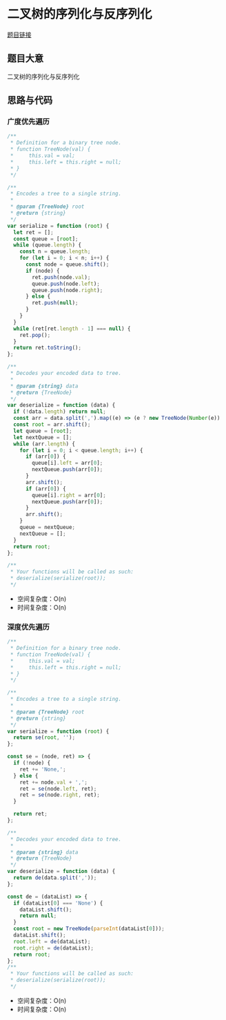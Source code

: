 # 二叉树的序列化与反序列化

[题目链接](https://leetcode.cn/problems/serialize-and-deserialize-binary-tree/description/)

## 题目大意

二叉树的序列化与反序列化

## 思路与代码

### 广度优先遍历

```js
/**
 * Definition for a binary tree node.
 * function TreeNode(val) {
 *     this.val = val;
 *     this.left = this.right = null;
 * }
 */

/**
 * Encodes a tree to a single string.
 *
 * @param {TreeNode} root
 * @return {string}
 */
var serialize = function (root) {
  let ret = [];
  const queue = [root];
  while (queue.length) {
    const n = queue.length;
    for (let i = 0; i < n; i++) {
      const node = queue.shift();
      if (node) {
        ret.push(node.val);
        queue.push(node.left);
        queue.push(node.right);
      } else {
        ret.push(null);
      }
    }
  }
  while (ret[ret.length - 1] === null) {
    ret.pop();
  }
  return ret.toString();
};

/**
 * Decodes your encoded data to tree.
 *
 * @param {string} data
 * @return {TreeNode}
 */
var deserialize = function (data) {
  if (!data.length) return null;
  const arr = data.split(',').map((e) => (e ? new TreeNode(Number(e)) : null));
  const root = arr.shift();
  let queue = [root];
  let nextQueue = [];
  while (arr.length) {
    for (let i = 0; i < queue.length; i++) {
      if (arr[0]) {
        queue[i].left = arr[0];
        nextQueue.push(arr[0]);
      }
      arr.shift();
      if (arr[0]) {
        queue[i].right = arr[0];
        nextQueue.push(arr[0]);
      }
      arr.shift();
    }
    queue = nextQueue;
    nextQueue = [];
  }
  return root;
};

/**
 * Your functions will be called as such:
 * deserialize(serialize(root));
 */
```

- 空间复杂度：O(n)
- 时间复杂度：O(n)

### 深度优先遍历

```js
/**
 * Definition for a binary tree node.
 * function TreeNode(val) {
 *     this.val = val;
 *     this.left = this.right = null;
 * }
 */

/**
 * Encodes a tree to a single string.
 *
 * @param {TreeNode} root
 * @return {string}
 */
var serialize = function (root) {
  return se(root, '');
};

const se = (node, ret) => {
  if (!node) {
    ret += 'None,';
  } else {
    ret += node.val + ',';
    ret = se(node.left, ret);
    ret = se(node.right, ret);
  }

  return ret;
};

/**
 * Decodes your encoded data to tree.
 *
 * @param {string} data
 * @return {TreeNode}
 */
var deserialize = function (data) {
  return de(data.split(','));
};

const de = (dataList) => {
  if (dataList[0] === 'None') {
    dataList.shift();
    return null;
  }
  const root = new TreeNode(parseInt(dataList[0]));
  dataList.shift();
  root.left = de(dataList);
  root.right = de(dataList);
  return root;
};
/**
 * Your functions will be called as such:
 * deserialize(serialize(root));
 */
```

- 空间复杂度：O(n)
- 时间复杂度：O(n)
